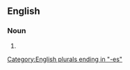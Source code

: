 ==English==

===Noun===
{{head|en|noun plural form}}

# {{plural of|tuxedo|lang=en}}

[[Category:English plurals ending in "-es"]]